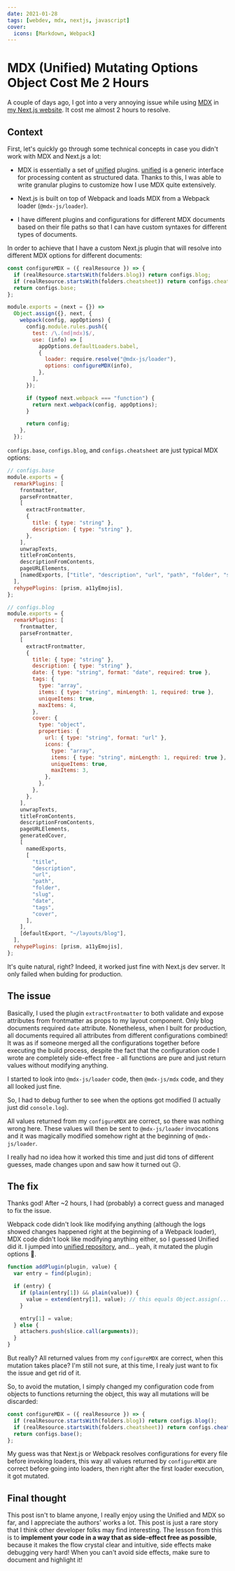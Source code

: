 ```yaml
---
date: 2021-01-28
tags: [webdev, mdx, nextjs, javascript]
cover:
  icons: [Markdown, Webpack]
---
```


# MDX (Unified) Mutating Options Object Cost Me 2 Hours

A couple of days ago, I got into a very annoying issue while using [MDX] in [my
Next.js website][my website]. It cost me almost 2 hours to resolve.

## Context

First, let's quickly go through some technical concepts in case you didn't work
with MDX and Next.js a lot:

- MDX is essentially a set of [unified] plugins. [unified] is a generic
  interface for processing content as structured data. Thanks to this, I was
  able to write granular plugins to customize how I use MDX quite extensively.

- Next.js is built on top of Webpack and loads MDX from a Webpack loader
  (`@mdx-js/loader`).

- I have different plugins and configurations for different MDX documents based
  on their file paths so that I can have custom syntaxes for different types of
  documents.

In order to achieve that I have a custom Next.js plugin that will resolve into
different MDX options for different documents:

```js
const configureMDX = ({ realResource }) => {
  if (realResource.startsWith(folders.blog)) return configs.blog;
  if (realResource.startsWith(folders.cheatsheet)) return configs.cheatsheet;
  return configs.base;
};

module.exports = (next = {}) =>
  Object.assign({}, next, {
    webpack(config, appOptions) {
      config.module.rules.push({
        test: /\.(md|mdx)$/,
        use: (info) => [
          appOptions.defaultLoaders.babel,
          {
            loader: require.resolve("@mdx-js/loader"),
            options: configureMDX(info),
          },
        ],
      });

      if (typeof next.webpack === "function") {
        return next.webpack(config, appOptions);
      }

      return config;
    },
  });
```

`configs.base`, `configs.blog`, and `configs.cheatsheet` are just typical MDX
options:

```js
// configs.base
module.exports = {
  remarkPlugins: [
    frontmatter,
    parseFrontmatter,
    [
      extractFrontmatter,
      {
        title: { type: "string" },
        description: { type: "string" },
      },
    ],
    unwrapTexts,
    titleFromContents,
    descriptionFromContents,
    pageURLElements,
    [namedExports, ["title", "description", "url", "path", "folder", "slug"]],
  ],
  rehypePlugins: [prism, a11yEmojis],
};
```

```js
// configs.blog
module.exports = {
  remarkPlugins: [
    frontmatter,
    parseFrontmatter,
    [
      extractFrontmatter,
      {
        title: { type: "string" },
        description: { type: "string" },
        date: { type: "string", format: "date", required: true },
        tags: {
          type: "array",
          items: { type: "string", minLength: 1, required: true },
          uniqueItems: true,
          maxItems: 4,
        },
        cover: {
          type: "object",
          properties: {
            url: { type: "string", format: "url" },
            icons: {
              type: "array",
              items: { type: "string", minLength: 1, required: true },
              uniqueItems: true,
              maxItems: 3,
            },
          },
        },
      },
    ],
    unwrapTexts,
    titleFromContents,
    descriptionFromContents,
    pageURLElements,
    generatedCover,
    [
      namedExports,
      [
        "title",
        "description",
        "url",
        "path",
        "folder",
        "slug",
        "date",
        "tags",
        "cover",
      ],
    ],
    [defaultExport, "~/layouts/blog"],
  ],
  rehypePlugins: [prism, a11yEmojis],
};
```

It's quite natural, right? Indeed, it worked just fine with Next.js dev server.
It only failed when bulding for production.

## The issue

Basically, I used the plugin `extractFrontmatter` to both validate and expose
attributes from frontmatter as props to my layout component. Only blog documents
required `date` attribute. Nonetheless, when I built for production, all
documents required all attributes from different configurations combined! It was
as if someone merged all the configurations together before executing the build
process, despite the fact that the configuration code I wrote are completely
side-effect free - all functions are pure and just return values without
modifying anything.

I started to look into `@mdx-js/loader` code, then `@mdx-js/mdx` code, and they
all looked just fine.

So, I had to debug further to see when the options got modified (I actually just
did `console.log`).

All values returned from my `configureMDX` are correct, so there was nothing
wrong here. These values will then be sent to `@mdx-js/loader` invocations and
it was magically modified somehow right at the beginning of `@mdx-js/loader`.

I really had no idea how it worked this time and just did tons of different
guesses, made changes upon and saw how it turned out 😥.

## The fix

Thanks god! After ~2 hours, I had (probably) a correct guess and managed to fix
the issue.

Webpack code didn't look like modifying anything (although the logs showed
changes happened right at the beginning of a Webpack loader), MDX code didn't
look like modifying anything either, so I guessed Unified did it. I jumped into
[unified repository](https://github.com/unifiedjs/unified/blob/8f135d052c9d9e5b2c4c2217815c672012e71707/index.js#L228-L240),
and... yeah, it mutated the plugin options 🥶.

```js
function addPlugin(plugin, value) {
  var entry = find(plugin);

  if (entry) {
    if (plain(entry[1]) && plain(value)) {
      value = extend(entry[1], value); // this equals Object.assign(...)
    }

    entry[1] = value;
  } else {
    attachers.push(slice.call(arguments));
  }
}
```

But really? All returned values from my `configureMDX` are correct, when this
mutation takes place? I'm still not sure, at this time, I realy just want to fix
the issue and get rid of it.

So, to avoid the mutation, I simply changed my configuration code from objects
to functions returning the object, this way all mutations will be discarded:

```js
const configureMDX = ({ realResource }) => {
  if (realResource.startsWith(folders.blog)) return configs.blog();
  if (realResource.startsWith(folders.cheatsheet)) return configs.cheatsheet();
  return configs.base();
};
```

My guess was that Next.js or Webpack resolves configurations for every file
before invoking loaders, this way all values returned by `configureMDX` are
correct before going into loaders, then right after the first loader execution,
it got mutated.

## Final thought

This post isn't to blame anyone, I really enjoy using the Unified and MDX so
far, and I appreciate the authors' works a lot. This post is just a rare story
that I think other developer folks may find interesting. The lesson from this is
to **implement your code in a way that as side-effect free as possible**,
because it makes the flow crystal clear and intuitive, side effects make
debugging very hard! When you can't avoid side effects, make sure to document
and highlight it!

[my website]: /
[mdx]: https://mdxjs.com
[unified]: https://unifiedjs.com
